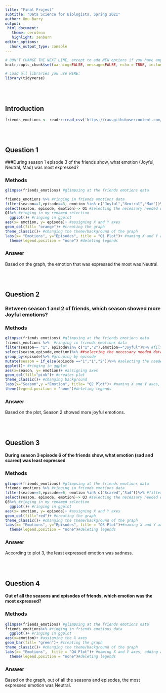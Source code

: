 ```yaml
---
title: "Final Project"
subtitle: "Data Science for Biologists, Spring 2021"
author: Umu Barry
output:
 html_document:
   theme: cerulean
   highlight: zenburn
editor_options: 
  chunk_output_type: console
---
```


```r
# DON'T CHANGE THE NEXT LINE, except to add NEW options if you have any.
knitr::opts_chunk$set(warning=FALSE, message=FALSE, echo = TRUE, include = TRUE)

# Load all libraries you use HERE:
library(tidyverse)
```

<br><br>

## Introduction

```r

friends_emotions <- readr::read_csv('https://raw.githubusercontent.com/rfordatascience/tidytuesday/master/data/2020/2020-09-08/friends_emotions.csv')

```

<br><br>

## Question 1

###During season 1 episode 3 of the friends show, what emotion (Joyful, Neutral, Mad) was most expressed?

### Methods

```r
glimpse(friends_emotions) #glimpsing at the friends emotions data

friends_emotions %>% #ringing in friends emotions data
filter(season==1,episode==3, emotion %in% c("Joyful","Neutral","Mad"))%>% #filtering the season and episode I'm looking at, while also selecting three emotions
select(season, episode, emotion)-> Q1 #selecting the necessary needed data
Q1%>% #ringing in my renamed selection
  ggplot()+ #ringing in ggplot
aes(x= emotion, y= episode)+ #assigning X and Y axes
geom_col(fill= "orange")+ #creating the graph 
theme_classic()+ #changing the theme/background of the graph 
labs(x= "Emotions", y="Episodes", title = "Q1 Plot")+ #naming X and Y axes, adding a title and the height and width. 
  theme(legend.position = "none") #deleting legends

```


### Answer

Based on the graph, the emotion that was expressed the most was Neutral. 


<br><br>

## Question 2

### Between season 1 and 2 of friends, which season showed more Joyful emotions?

### Methods

```r
glimpse(friends_emotions) #glimpsing at the friends emotions data
friends_emotions %>%  #ringing in friends emotions data
filter(season== "1", episode%in% c("1","2"),emotion=="Joyful")%>% #filtering the needed seasons, episodes, and emotions
select(season,episode,emotion)%>% ##selecting the necessary needed data
group_by(episode)%>% #grouping by episode
mutate(season = if_else(episode =="1","1","2"))%>% #selecting the needed episodes
ggplot()+ #ringing in ggplot
aes(x=season, y= emotion)+ #assigning axes
geom_col(fill="pink")+ #creates plot
theme_classic()+ #changing background
labs(x="Season",y ="Emotion", title= "Q2 Plot")+ #naming X and Y axes, adding a title and the height and width. 
theme(legend.position = "none")#deleting legends


```

### Answer
Based on the plot, Season 2 showed more joyful emotions.


<br><br>

## Question 3

#### During season 3 episode 6 of the friends show, what emotion (sad and scared) was least expressed

### Methods

```r
glimpse(friends_emotions) #glimpsing at the friends emotions data
friends_emotions %>% #ringing in friends emotions data
filter(season==3,episode==6, emotion %in% c("Scared","Sad"))%>% #filtering the needed seasons, episodes, and emotions
select(season, episode, emotion)-> Q3 #selecting the necessary needed data
Q3%>% #ringing in my renamed selection
  ggplot()+ #ringing in ggplot
aes(x= emotion, y= episode)+ #assigning X and Y axes
geom_col(fill="red")+ #creating the graph 
theme_classic()+ #changing the theme/background of the graph 
labs(x= "Emotions", y="Episodes", title = "Q3 Plot")+#naming X and Y axes, adding a title and the height and width.
  theme(legend.position = "none")#deleting legends

```

### Answer

According to plot 3, the least expressed emotion was sadness. 


<br><br>

## Question 4

#### Out of all the seasons and episodes of friends, which emotion was the most expressed?

### Methods

```r
glimpse(friends_emotions) #glimpsing at the friends emotions data
friends_emotions%>% #ringing in friends emotions data
  ggplot()+ #ringing in ggplot
aes(x=emotion)+ #assigning the X axes
geom_bar(fill= "green")+ #creating the graph 
theme_classic()+ #changing the theme/background of the graph 
labs(x= "Emotions",  title = "Q4 Plot")+ #naming X and Y axes, adding a title and the height and width. 
  theme(legend.position = "none")#deleting legends


```

### Answer

Based on the graph, out of all the seasons and episodes, the most expressed emotion was Neutral. 

